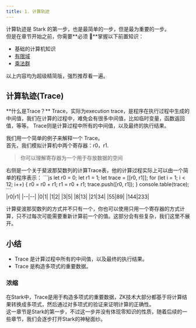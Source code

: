 ```yaml
---
title: 1. 计算轨迹
---
```



计算轨迹是 Stark 的第一步，也是最简单的一步，但是最为重要的一步。  
但是在章节开始之前，你需要**必须 🚨**掌握以下前置知识：

- 基础的计算机知识
- [有限域](../knowledges/0_field.mdx)
- [乘法群](../knowledges/1_multiplicative_group.mdx)

以上内容均为超级精简版，强烈推荐看一遍。

## 计算轨迹(Trace)

<Callout emoji="💡">
  **什么是Trace？** Trace，实际为execution trace，是程序在执行过程中生成的中间值，我们在计算的过程中，难免会有很多中间值，比如临时变量，函数返回值，等等。
  Trace则是计算过程中所有的中间值，以及最终的执行结果。
</Callout>

我们用一个简单的例子来解释一个 Trace。  
首先，我们模拟计算机中两个寄存器：r0，r1.

> 你可以理解寄存器为一个用于存放数据的空间

<div className="flex mt-4 gap-4 items-center">
  <div>
  右侧是一个关于斐波那契数列的计算Trace表，他的计算过程实际上可以由一个简单的程序表示：

  <CE className="mt-4">
  ```js 
  let r0 = 0;
  let r1 = 1;
  let trace = [[r0, r1]];
  for (let i = 1; i < 12; i++) {
    r0 = r0 + r1;
    r1 = r0 + r1;
    trace.push([r0, r1]);
  }
  console.table(trace);
  ```
  </CE>

  </div>
  <div>
    |r0|r1|
    |--|--|
    |0|1|
    |1|2|
    |3|5|
    |8|13|
    |21|34|
    |55|89|
    |144|233|
  </div>
</div>

计算斐波那契数列的方式并不只有一个，你也可以使用只用一个寄存器的方式计算，只不过每次可能需要重新计算前一个的值。这部分会有些复杂，我们这里不展开。

## 小结
- Trace 是计算过程中所有的中间值，以及最终的执行结果。
- Trace 是构造多项式的重要数据。

### 浓缩
在Stark中，Trace是用于构造多项式的重要数据，ZK技术大部分都基于将计算结果转换成多项式，然后通过对多项式的验证来证明计算的正确性。  
这一章节是Stark的第一步，不过这一步并没有体现零知识的性质，随着后续的一些章节，我们会逐步打开Stark的神秘面纱。